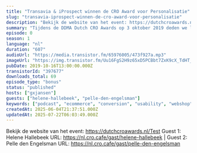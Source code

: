 ```yaml
---
title: "Transavia & iProspect winnen de CRO Award voor Personalisatie"
slug: "transavia-iprospect-winnen-de-cro-award-voor-personalisatie"
description: "Bekijk de website van het event: https://dutchcroawards.nl/Test Guest 1: Helene Hallebeek URL: https://nl.cro.cafe/gast/helene-hallebeek | Guest 2: Pelle den Engelsman URL: https://nl.cro.cafe/gast/pelle-den-engelsman"
summary: "Tijdens de DDMA Dutch CRO Awards op 3 oktober 2019 deden we live verslag vanaf het event.\r\n\r\nIn dit onderdeel spreken we met Transavia over hun award winst!"
episode: 0
season: 1
language: "nl"
duration: "607"
audioUrl: "https://media.transistor.fm/65976005/473f927a.mp3"
imageUrl: "https://img.transistor.fm/Uu16FgS2H9z65xD5PCBbt7ZxK9cX_TdHT_mjZaWyhcE/rs:fill:3000:3000:1/q:60/aHR0cHM6Ly9pbWct/dXBsb2FkLXByb2R1/Y3Rpb24udHJhbnNp/c3Rvci5mbS9jNWJk/NGI4M2Q5YTkwMTll/NDE5ODdhYzAzMjc1/ZjUyMS5qcGVn.webp"
pubDate: 2019-10-16T13:00:00.000Z
transistorId: "397677"
downloads_total: 69
episode_type: "bonus"
status: "published"
hosts: ["gxjansen"]
guests: ["helene-hallebeek", "pelle-den-engelsman"]
keywords: ["podcast", "ecommerce", "conversion", "usability", "webshop", "english"]
createdAt: 2025-06-04T21:37:51.000Z
updatedAt: 2025-07-22T06:03:49.000Z
---
```


Bekijk de website van het event: https://dutchcroawards.nl/Test Guest 1: Helene Hallebeek URL: https://nl.cro.cafe/gast/helene-hallebeek | Guest 2: Pelle den Engelsman URL: https://nl.cro.cafe/gast/pelle-den-engelsman
